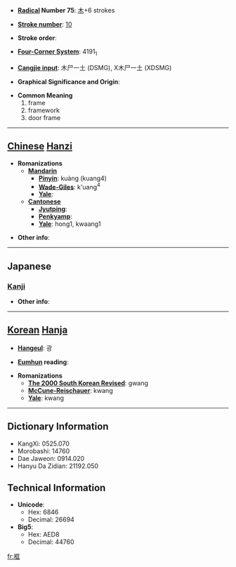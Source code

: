 * '''[[Wiktionary:Chinese radical index| Radical]] Number 75''': [[Wiktionary:Chinese radical index 木|木]]+6 strokes

* '''[[Wiktionary:Chinese total strokes index|Stroke number]]''': [[Wiktionary:Chinese total strokes index 10|10]]

* '''Stroke order''': 

* '''[[Wiktionary:Chinese four corner index|Four-Corner System]]''': 4191<sub>1</sub>

* '''[[Wiktionary:Chinese Cangjie index|Cangjie input]]''': 木尸一土 (DSMG), X木尸一土 (XDSMG)

* '''Graphical Significance and Origin''': 

* '''Common Meaning'''
*#frame
*# framework
*# door frame


----

== [[Chinese]] [[Hanzi]] ==

* '''Romanizations'''
** '''[[Mandarin]]'''
*** '''[[Pinyin]]''': kuàng (kuang4)
*** '''[[Wade-Giles]]''': k'uang<sup>4</sup>
*** '''[[Yale]]''': 
** '''[[Cantonese]]'''
*** '''[[Jyutping]]''':
*** '''[[Penkyamp]]''': 
*** '''[[Yale]]''': hong1, kwaang1

* '''Other info''': 

----

==Japanese==
===[[Kanji]]===
{{kanji|on readings=[[きょう]] (kyō)|kun readings=[[かまち]] (kamachi)}}

* '''Other info''':  

----

== [[Korean]] [[Hanja]] ==

* '''[[Hangeul]]''': 광

* '''[[Eumhun]] reading''': 

* '''Romanizations'''
** '''[[The 2000 South Korean Revised Romanization|The 2000 South Korean Revised]]''': gwang
** '''[[McCune-Reischauer]]''': kwang
** '''[[Yale]]''': kwang

----

== Dictionary Information ==

* KangXi: 0525.070
* Morobashi: 14760
* Dae Jaweon: 0914.020
* Hanyu Da Zidian: 21192.050

== Technical Information ==

* '''Unicode''':
** Hex: 6846
** Decimal: 26694
* '''Big5''':
** Hex: AED8
** Decimal: 44760

[[fr:框]]